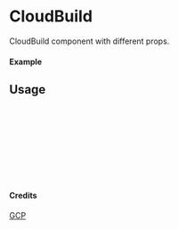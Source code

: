 
<Meta of={CloudBuild} title="GCP/CloudBuild" />

# CloudBuild

CloudBuild component with different props.

#### Example

<Canvas of={CloudBuild.Primary} />

## Usage

```ts
import { CloudBuild } from "yadl-ui";

const Example = () => {
  return (
      <CloudBuild />
  );
};

export default Example;
```

#### Credits
[GCP](https://cloud.google.com/icons)
